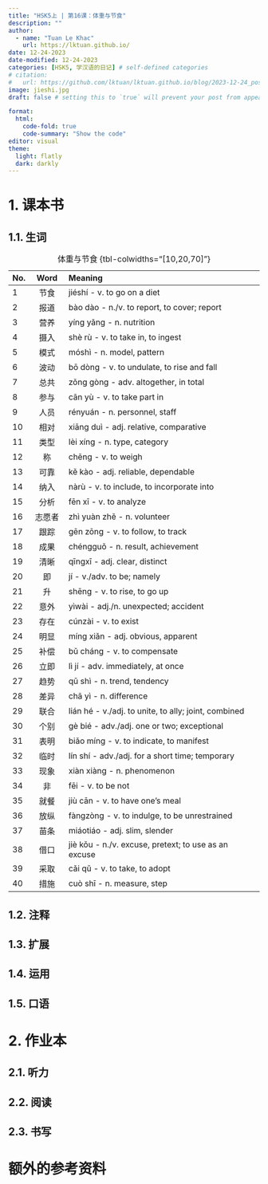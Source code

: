 ---
title: "HSK5上 | 第16课：体重与节食"
description: ""
author:
  - name: "Tuan Le Khac"
    url: https://lktuan.github.io/
date: 12-24-2023
date-modified: 12-24-2023
categories: [HSK5, 学汉语的日记] # self-defined categories
# citation: 
#   url: https://github.com/lktuan/lktuan.github.io/blog/2023-12-24_post/
image: jieshi.jpg
draft: false # setting this to `true` will prevent your post from appearing on your listing page until you're ready!

format: 
  html: 
    code-fold: true
    code-summary: "Show the code"
editor: visual
theme:
  light: flatly
  dark: darkly
---

# 1. 课本书

## 1.1. 生词

| No. |   Word   | Meaning                                              |
|:----|:--------:|:-----------------------------------------------------|
|1|节食|jiéshí - v. to go on a diet|
|2|报道|bào dào - n./v. to report, to cover; report|
|3|营养|yíng yǎng - n. nutrition|
|4|摄入|shè rù - v. to take in, to ingest|
|5|模式|móshì - n. model, pattern|
|6|波动|bō dòng - v. to undulate, to rise and fall|
|7|总共|zǒng gòng - adv. altogether, in total|
|8|参与|cān yù - v. to take part in|
|9|人员|rényuán - n. personnel, staff|
|10|相对|xiāng duì - adj. relative, comparative|
|11|类型|lèi xíng - n. type, category|
|12|称|chēng - v. to weigh|
|13|可靠|kě kào - adj. reliable, dependable|
|14|纳入|nàrù - v. to include, to incorporate into|
|15|分析|fēn xī - v. to analyze|
|16|志愿者|zhì yuàn zhě - n. volunteer|
|17|跟踪|gēn zōng - v. to follow, to track|
|18|成果|chéngguǒ - n. result, achievement|
|19|清晰|qīngxī - adj. clear, distinct|
|20|即|jí - v./adv. to be; namely|
|21|升|shēng - v. to rise, to go up|
|22|意外|yìwài - adj./n. unexpected; accident|
|23|存在|cúnzài - v. to exist|
|24|明显|míng xiǎn - adj. obvious, apparent|
|25|补偿|bǔ cháng - v. to compensate|
|26|立即|lì jí - adv. immediately, at once|
|27|趋势|qū shì - n. trend, tendency|
|28|差异|chā yì - n. difference|
|29|联合|lián hé - v./adj. to unite, to ally; joint, combined|
|30|个别|gè bié - adv./adj. one or two; exceptional|
|31|表明|biǎo míng - v. to indicate, to manifest|
|32|临时|lín shí - adv./adj. for a short time; temporary|
|33|现象|xiàn xiàng - n. phenomenon|
|34|非|fēi - v. to be not|
|35|就餐|jiù cān - v. to have one's meal|
|36|放纵|fàngzòng - v. to indulge, to be unrestrained|
|37|苗条|miáotiáo - adj. slim, slender|
|38|借口|jiè kǒu - n./v. excuse, pretext; to use as an excuse|
|39|采取|cǎi qǔ - v. to take, to adopt|
|40|措施|cuò shī - n. measure, step|

: 体重与节食 {tbl-colwidths="\[10,20,70\]"}

## 1.2. 注释

## 1.3. 扩展

## 1.4. 运用

## 1.5. 口语

# 2. 作业本

## 2.1. 听力

## 2.2. 阅读

## 2.3. 书写

# 额外的参考资料